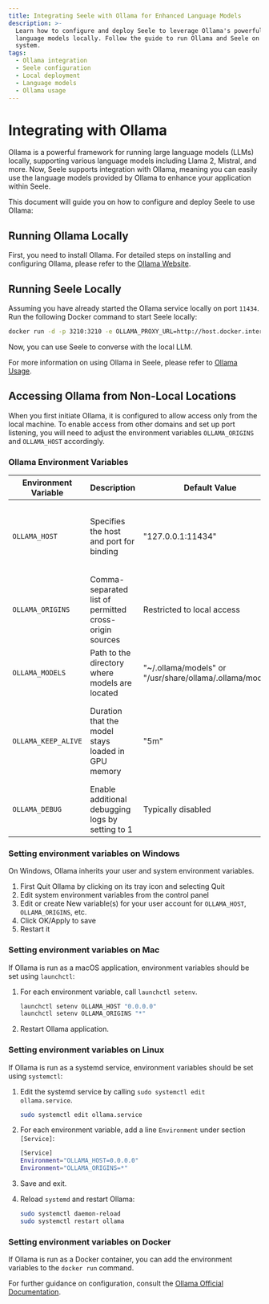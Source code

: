 ```yaml
---
title: Integrating Seele with Ollama for Enhanced Language Models
description: >-
  Learn how to configure and deploy Seele to leverage Ollama's powerful
  language models locally. Follow the guide to run Ollama and Seele on your
  system.
tags:
  - Ollama integration
  - Seele configuration
  - Local deployment
  - Language models
  - Ollama usage
---
```


# Integrating with Ollama

Ollama is a powerful framework for running large language models (LLMs) locally, supporting various language models including Llama 2, Mistral, and more. Now, Seele supports integration with Ollama, meaning you can easily use the language models provided by Ollama to enhance your application within Seele.

This document will guide you on how to configure and deploy Seele to use Ollama:

## Running Ollama Locally

First, you need to install Ollama. For detailed steps on installing and configuring Ollama, please refer to the [Ollama Website](https://ollama.com).

## Running Seele Locally

Assuming you have already started the Ollama service locally on port `11434`. Run the following Docker command to start Seele locally:

```bash
docker run -d -p 3210:3210 -e OLLAMA_PROXY_URL=http://host.docker.internal:11434 lobehub/lobe-chat
```

Now, you can use Seele to converse with the local LLM.

For more information on using Ollama in Seele, please refer to [Ollama Usage](/docs/usage/providers/ollama).

## Accessing Ollama from Non-Local Locations

When you first initiate Ollama, it is configured to allow access only from the local machine. To enable access from other domains and set up port listening, you will need to adjust the environment variables `OLLAMA_ORIGINS` and `OLLAMA_HOST` accordingly.

### Ollama Environment Variables

| Environment Variable | Description | Default Value | Additional Information |
| --- | --- | --- | --- |
| `OLLAMA_HOST` | Specifies the host and port for binding | "127.0.0.1:11434" | Use "0.0.0.0:port" to make the service accessible from any machine |
| `OLLAMA_ORIGINS` | Comma-separated list of permitted cross-origin sources | Restricted to local access | Set to "\*" to avoid CORS, please set on demand |
| `OLLAMA_MODELS` | Path to the directory where models are located | "~/.ollama/models" or "/usr/share/ollama/.ollama/models" | Can be customized based on requirements |
| `OLLAMA_KEEP_ALIVE` | Duration that the model stays loaded in GPU memory | "5m" | Dynamically loading and unloading models can reduce GPU load but may increase disk I/O |
| `OLLAMA_DEBUG` | Enable additional debugging logs by setting to 1 | Typically disabled |  |

### Setting environment variables on Windows

On Windows, Ollama inherits your user and system environment variables.

1. First Quit Ollama by clicking on its tray icon and selecting Quit
2. Edit system environment variables from the control panel
3. Edit or create New variable(s) for your user account for `OLLAMA_HOST`, `OLLAMA_ORIGINS`, etc.
4. Click OK/Apply to save
5. Restart it

### Setting environment variables on Mac

If Ollama is run as a macOS application, environment variables should be set using `launchctl`:

1. For each environment variable, call `launchctl setenv`.

   ```bash
   launchctl setenv OLLAMA_HOST "0.0.0.0"
   launchctl setenv OLLAMA_ORIGINS "*"
   ```

2. Restart Ollama application.

### Setting environment variables on Linux

If Ollama is run as a systemd service, environment variables should be set using `systemctl`:

1. Edit the systemd service by calling `sudo systemctl edit ollama.service`.

   ```bash
   sudo systemctl edit ollama.service
   ```

2. For each environment variable, add a line `Environment` under section `[Service]`:

   ```bash
   [Service]
   Environment="OLLAMA_HOST=0.0.0.0"
   Environment="OLLAMA_ORIGINS=*"
   ```

3. Save and exit.
4. Reload `systemd` and restart Ollama:

   ```bash
   sudo systemctl daemon-reload
   sudo systemctl restart ollama
   ```

### Setting environment variables on Docker

If Ollama is run as a Docker container, you can add the environment variables to the `docker run` command.

For further guidance on configuration, consult the [Ollama Official Documentation](https://github.com/ollama/ollama/blob/main/docs/faq.md#how-do-i-configure-ollama-server).
